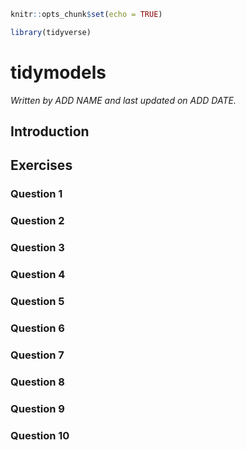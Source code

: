 
```r
knitr::opts_chunk$set(echo = TRUE)

library(tidyverse)
```

# tidymodels


*Written by ADD NAME and last updated on ADD DATE.*

## Introduction

## Exercises

### Question 1

### Question 2

### Question 3

### Question 4

### Question 5

### Question 6

### Question 7

### Question 8

### Question 9

### Question 10
